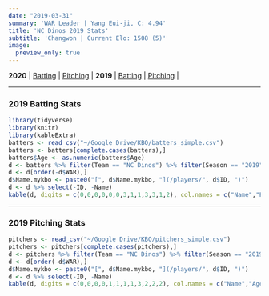 ```yaml
---
date: "2019-03-31"
summary: 'WAR Leader | Yang Eui-ji, C: 4.94'
title: 'NC Dinos 2019 Stats'
subtitle: 'Changwon | Current Elo: 1508 (5)'
image:
  preview_only: true
---
```

**2020** | [Batting](https://www.kbofancystats.com/teams/NCDinos/#batting) | [Pitching](https://www.kbofancystats.com/teams/NCDinos/#pitching) | 
**2019** | [Batting](#batting) | [Pitching](#pitching) | 
 
***
### 2019 Batting Stats {#batting}
```r
library(tidyverse)
library(knitr)
library(kableExtra)
batters <- read_csv("~/Google Drive/KBO/batters_simple.csv")
batters <- batters[complete.cases(batters),]
batters$Age <- as.numeric(batters$Age)
d <- batters %>% filter(Team == "NC Dinos") %>% filter(Season == "2019") %>% select(-Team, -Season, -KName)
d <- d[order(-d$WAR),]
d$Name.mykbo <- paste0("[", d$Name.mykbo, "](/players/", d$ID, ")")
d <- d %>% select(-ID, -Name)
kable(d, digits = c(0,0,0,0,0,0,3,1,1,3,3,1,2), col.names = c("Name","Pos","Age","G","PA","HR","OPS","BB%","SO%","ISO","BABIP","wRC+","WAR")) %>% kable_styling(bootstrap_options = c("striped", "hover"), fixed_thead = T) %>%column_spec(1, bold = T, border_right = F)
```
***
### 2019 Pitching Stats {#pitching}
```r
pitchers <- read_csv("~/Google Drive/KBO/pitchers_simple.csv")
pitchers <- pitchers[complete.cases(pitchers),]
d <- pitchers %>% filter(Team == "NC Dinos") %>% filter(Season == "2019") %>% select(-Team, -Season, -KName, -Position)
d <- d[order(-d$WAR),]
d$Name.mykbo <- paste0("[", d$Name.mykbo, "](/players/", d$ID, ")")
d <- d %>% select(-ID, -Name)
kable(d, digits = c(0,0,0,0,1,1,1,1,3,2,2,2), col.names = c("Name","Age","G","GS","IP","K/9","BB/9","HR/9","BABIP","ERA","FIP","WAR")) %>% kable_styling(bootstrap_options = c("striped", "hover"), fixed_thead = T) %>% column_spec(1, bold = T, border_right = F)
```
